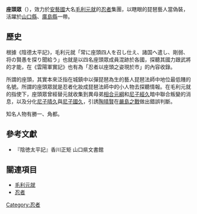 {{Multiple issues|
{{No footnotes|time=2021-10-02T09:42:04+00:00}}
{{Refimprove|time=2021-10-02T09:42:04+00:00}}
}}
{{interlanguage links|time=2015-04-27T08:25:00+00:00}}
'''座頭眾'''（{{lang-ja|ざとうしゅう}}），效力於[[安藝國|安藝國]]大名[[毛利元就|毛利元就]]的[[忍者|忍者]]集團，以瞎眼的琵琶藝人當偽裝，活躍於[[山口縣|山口縣]]、[[廣島縣|廣島縣]]一帶。
== 歷史 ==
根據《陰德太平記》，毛利元就「常に座頭四人を召し仕え、諸国へ遣し、剛弱、将の賢愚を探り聞給う」也就是以四名座頭眾成員混跡於各國，探聽其國力跟武將的才能，在《雲陽軍實記》也有為「忍者以座頭之姿現於市」的內容收錄。

所謂的座頭，其實本來泛指在城鎮中以彈琵琶為生的藝人琵琶法師中地位最低賤的名號。所謂的座頭眾就是忍者化妝成琵琶法師中的小人物去探聽情報。在毛利元就的指使下，座頭眾曾經替元就收集到異母弟[[相合元綱|相合元綱]]和[[尼子經久|尼子經久]]暗中聯合叛變的消息，以及分化[[尼子晴久|尼子晴久]]與[[尼子國久|尼子國久]]，引誘[[陶晴賢|陶晴賢]]在[[嚴島之戰|嚴島之戰]]做出錯誤判斷。

知名人物有勝一、角都。
== 參考文獻 ==
*『陰徳太平記』香川正矩 山口県文書館
== 關連項目 ==
*[[毛利元就|毛利元就]]
*[[忍者|忍者]]
[[Category:忍者|Category:忍者]]
